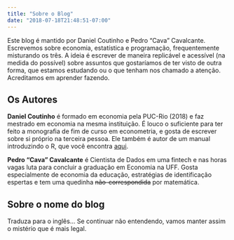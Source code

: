 ```yaml
---
title: "Sobre o Blog"
date: "2018-07-18T21:48:51-07:00"
---
```


Este blog é mantido por Daniel Coutinho e Pedro "Cava" Cavalcante. Escrevemos sobre economia, estatística e programação, frequentemente misturando os três. A ideia é escrever de maneira replicável e acessível (na medida do possível) sobre assuntos que gostaríamos de ter visto de outra forma, que estamos estudando ou o que tenham nos chamado a atenção. Acreditamos em aprender fazendo.

## Os Autores

**Daniel Coutinho** é formado em economia pela PUC-Rio (2018) e faz mestrado em economia na mesma instituição. É louco o suficiente para ter feito a monografia de fim de curso em econometria, e gosta de escrever sobre si próprio na terceira pessoa. Ele também é autor de um manual introduzindo o R, que você encontra [aqui](https://danmrc.github.io/R-para-Economistas/). 

**Pedro "Cava" Cavalcante** é Cientista de Dados em uma fintech e nas horas vagas luta para concluir a graduação em Economia na UFF. Gosta especialmente de economia da educação, estratégias de identificação espertas e tem uma quedinha ~~não-correspondida~~ por matemática. 

## Sobre o nome do blog

Traduza para o inglês... Se continuar não entendendo, vamos manter assim o mistério que é mais legal.
